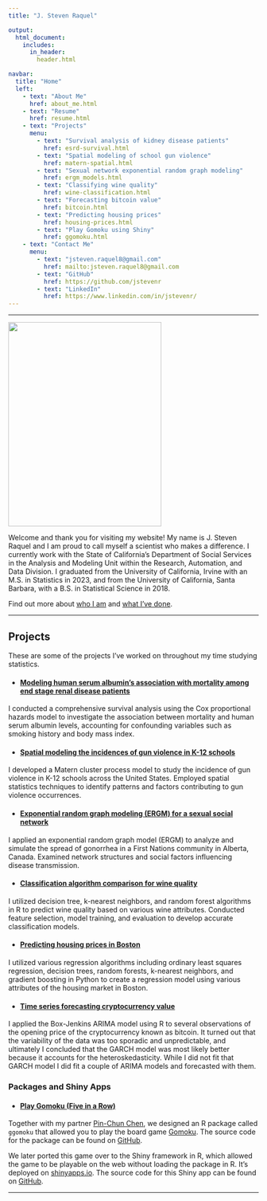 ```yaml
---
title: "J. Steven Raquel"

output:
  html_document:
    includes:
      in_header: 
        header.html          

navbar:
  title: "Home"
  left:
    - text: "About Me"
      href: about_me.html
    - text: "Resume"
      href: resume.html
    - text: "Projects"
      menu:
        - text: "Survival analysis of kidney disease patients"
          href: esrd-survival.html
        - text: "Spatial modeling of school gun violence"
          href: matern-spatial.html
        - text: "Sexual network exponential random graph modeling"
          href: ergm_models.html
        - text: "Classifying wine quality"
          href: wine-classification.html
        - text: "Forecasting bitcoin value"
          href: bitcoin.html
        - text: "Predicting housing prices"
          href: housing-prices.html
        - text: "Play Gomoku using Shiny"
          href: ggomoku.html
    - text: "Contact Me"
      menu:
        - text: "jsteven.raquel8@gmail.com"
          href: mailto:jsteven.raquel8@gmail.com
        - text: "GitHub"
          href: https://github.com/jstevenr
        - text: "LinkedIn"
          href: https://www.linkedin.com/in/jstevenr/
---
```



----

<left><img src="images/self_prof.jpg" width="308px" height="410px"></left>

Welcome and thank you for visiting my website! My name is J. Steven Raquel and I am proud to call myself a scientist who makes a difference. I currently work with the State of California's Department of Social Services in the Analysis and Modeling Unit within the Research, Automation, and Data Division. I graduated from the University of California, Irvine with an M.S. in Statistics in 2023, and from the University of California, Santa Barbara, with a B.S. in Statistical Science in 2018. 

Find out more about [who I am](about_me.html) and [what I've done](resume.html).

----

## Projects  

These are some of the projects I've worked on throughout my time studying statistics.

* #### [Modeling human serum albumin's association with mortality among end stage renal disease patients](esrd-survival.html)

I conducted a comprehensive survival analysis using the Cox proportional hazards model to investigate the association between mortality and human serum albumin levels, accounting for confounding variables such as smoking history and body mass index.

* #### [Spatial modeling the incidences of gun violence in K-12 schools](matern-spatial.html)

I developed a Matern cluster process model to study the incidence of gun violence in K-12 schools across the United States. Employed spatial statistics techniques to identify patterns and factors contributing to gun violence occurrences.

* #### [Exponential random graph modeling (ERGM) for a sexual social network](ergm_models.html)

I applied an exponential random graph model (ERGM) to analyze and simulate the spread of gonorrhea in a First Nations community in Alberta, Canada. Examined network structures and social factors influencing disease transmission.


* #### [Classification algorithm comparison for wine quality](wine-classification.html)

I utilized decision tree, k-nearest neighbors, and random forest algorithms in R to predict wine quality based on various wine attributes. Conducted feature selection, model training, and evaluation to develop accurate classification models.

* #### [Predicting housing prices in Boston](housing-prices.html)

I utilized various regression algorithms including ordinary least squares regression, decision trees, random forests, k-nearest neighbors, and gradient boosting in Python to create a regression model using various attributes of the housing market in Boston. 

* #### [Time series forecasting cryptocurrency value](bitcoin.html)

I applied the Box-Jenkins ARIMA model using R to several observations of the opening price of the cryptocurrency known as bitcoin. It turned out that the variability of the data was too sporadic and unpredictable, and ultimately I concluded that the GARCH model was most likely better because it accounts for the heteroskedasticity. While I did not fit that GARCH model I did fit a couple of ARIMA models and forecasted with them.

### Packages and Shiny Apps

* #### [Play Gomoku (Five in a Row)](ggomoku.html)

Together with my partner [Pin-Chun Chen](https://sites.uci.edu/pinchunchen/), we designed an R package called `ggomoku` that allowed you to play the board game [Gomoku](https://en.wikipedia.org/wiki/Gomoku). The source code for the package can be found on [GitHub](https://github.com/stats295r-fa20/package-group11).

We later ported this game over to the Shiny framework in R, which allowed the game to be playable on the web without loading the package in R. It's deployed on [shinyapps.io](https://pinchunchen.shinyapps.io/ggomoku/). The source code for this Shiny app can be found on [GitHub](https://github.com/stats295r-fa20/shiny-group2).


----

